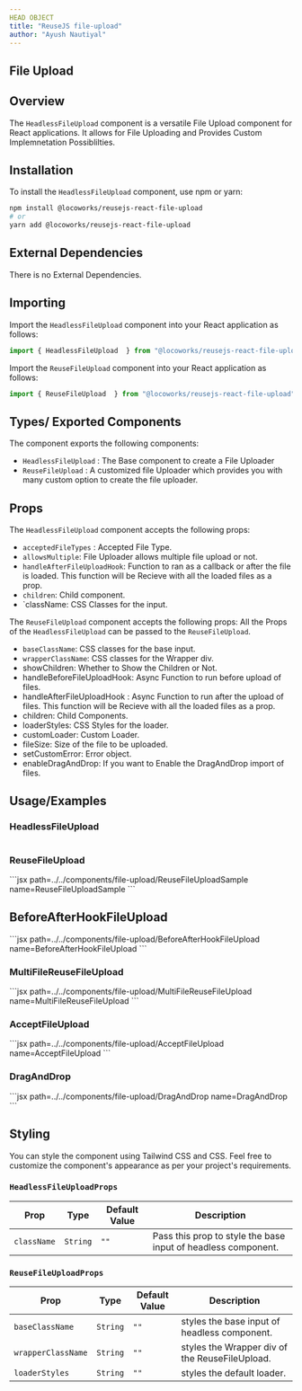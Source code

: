 ```yaml
---
HEAD OBJECT
title: "ReuseJS file-upload"
author: "Ayush Nautiyal"
---
```






## File Upload

## Overview

The `HeadlessFileUpload` component is a versatile File Upload component for React applications. It allows for File Uploading and Provides Custom Implemnetation Possiblilties.


## Installation

To install the `HeadlessFileUpload` component, use npm or yarn:


```bash
npm install @locoworks/reusejs-react-file-upload
# or
yarn add @locoworks/reusejs-react-file-upload
```

## External Dependencies

There is no External Dependencies.


## Importing

Import the `HeadlessFileUpload` component into your React application as follows:

```jsx
import { HeadlessFileUpload  } from "@locoworks/reusejs-react-file-upload";
```

Import the `ReuseFileUpload` component into your React application as follows:

```jsx
import { ReuseFileUpload  } from "@locoworks/reusejs-react-file-upload";
```


## Types/ Exported Components

The component exports the following  components:

- `HeadlessFileUpload` : The Base component to create a File Uploader
- `ReuseFileUpload` : A customized file Uploader which provides you with many custom option to create the file uploader.

## Props

The `HeadlessFileUpload` component accepts the following props:

- `acceptedFileTypes` : Accepted File Type.
- `allowsMultiple`: File Uploader allows multiple file upload or not.
- `handleAfterFileUploadHook`: Function to ran as a callback or after the file is loaded. This function will be Recieve with all the loaded files as a prop.
- `children`: Child component.
- `className: CSS Classes for the input.


The `ReuseFileUpload` component accepts the following props:
All the Props of the `HeadlessFileUpload` can be passed to the `ReuseFileUpload`.

- `baseClassName`: CSS classes for the base input. 
- `wrapperClassName`: CSS classes for the Wrapper div.
- showChildren: Whether to Show the Children or Not. 
- handleBeforeFileUploadHook: Async Function to run before upload of files.
- handleAfterFileUploadHook : Async Function to run after the upload of files. This function will be Recieve with all the loaded files as a prop.
- children: Child Components.
- loaderStyles: CSS Styles for the loader.
- customLoader: Custom Loader.
- fileSize: Size of the file to be uploaded.
- setCustomError: Error object.
- enableDragAndDrop: If you want to Enable the DragAndDrop import of files.



## Usage/Examples 


### HeadlessFileUpload
<HeadlessFileUploadSample/>

```jsx path=../../components/file-upload/HeadlessFileUploadSample name=HeadlessFileUploadSample
```


### ReuseFileUpload

<ReuseFileUploadSample/>
```jsx path=../../components/file-upload/ReuseFileUploadSample name=ReuseFileUploadSample
```




## BeforeAfterHookFileUpload

<BeforeAfterHookFileUpload/>
```jsx path=../../components/file-upload/BeforeAfterHookFileUpload name=BeforeAfterHookFileUpload
```




### MultiFileReuseFileUpload

<MultiFileReuseFileUpload/>
```jsx path=../../components/file-upload/MultiFileReuseFileUpload name=MultiFileReuseFileUpload
```



### AcceptFileUpload

<AcceptFileUpload/>
```jsx path=../../components/file-upload/AcceptFileUpload name=AcceptFileUpload
```



### DragAndDrop

<DragAndDrop/>
```jsx path=../../components/file-upload/DragAndDrop name=DragAndDrop
```


## Styling

You can style the component using Tailwind CSS and CSS. Feel free to customize the component's appearance as per your project's requirements.


### `HeadlessFileUploadProps`

| Prop                 | Type               | Default Value      | Description                                                        |
|----------------------|--------------------|--------------------|--------------------------------------------------------------------|
| `className`          |   `String`         | `""`               | Pass this prop to style the base input of headless component.


### `ReuseFileUploadProps`

| Prop                 | Type               | Default Value      | Description                                                        |
|----------------------|--------------------|--------------------|--------------------------------------------------------------------|
| `baseClassName`      |   `String`         | `""`               | styles the base input of headless component.
| `wrapperClassName`   |   `String`         | `""`               | styles the Wrapper div of the ReuseFileUpload.
| `loaderStyles`       |   `String`         | `""`               | styles the default loader.
